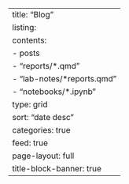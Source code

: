 ---
title: "Blog"
listing: 
    contents: 
    - posts
    - "reports/*.qmd"
    - "lab-notes/*reports.qmd"
    - "notebooks/*.ipynb"
    type: grid
    sort: "date desc"
    categories: true
    feed: true    
page-layout: full
title-block-banner: true
---